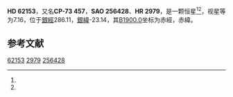 {{Starbox begin
| name = HD 62153
}}
{{Starbox observe
| epoch = [[J2000.0|J2000.0]]
| constell = {{星座名待查}}<ref name=SIMBAD>{{cite web
 | url=http://simbad.u-strasbg.fr/simbad/sim-id?Ident=HR+2979
 | title=Pulsating variable Star
 | publisher=Centre de Données astronomiques de Strasbourg
 | work=SIMBAD
 | accessdate=2012-07-13
 | archive-date=2021-08-31
 | archive-url=https://web.archive.org/web/20210831205346/https://simbad.u-strasbg.fr/simbad/sim-id?Ident=HR+2979
 | dead-url=no
 }}</ref><ref name=DATA>{{cite web
 | url=http://vizier.u-strasbg.fr/viz-bin/VizieR-5?-out.add=.&-source=5050&-corr=PK=HR&-out.max=9999&HR=2979
 | title=VizieR Detailed Page
 | accessdate=2012-07-13
 | archive-date=2016-03-05
 | archive-url=https://web.archive.org/web/20160305035409/http://vizier.u-strasbg.fr/viz-bin/VizieR-5?-out.add=.&-source=5050&-corr=PK=HR&-out.max=9999&HR=2979
 | dead-url=no
 }}</ref>
| 星官 = 
| ra = {{RA|7|35|21.7}}<ref name=SIMBAD /><ref name=DATA />
| dec = {{DEC|-74|16|32}}<ref name=SIMBAD /><ref name=DATA />
| appmag_v = 7.16<ref name=SIMBAD /><ref name=DATA />
}}
{{Starbox character
| class = B9IV<ref name=SIMBAD /><ref name=DATA />
| b-v = -0.02<ref name=SIMBAD /><ref name=DATA />
| u-b = -0.24<ref name=SIMBAD /><ref name=DATA />
| r-i = <ref name=SIMBAD /><ref name=DATA />
| variable = 
}}
{{Starbox astrometry
| radial_v = -0.24
| prop_mo_ra = 13
| parallax = 0.01
| p_error =
}}
{{Starbox catalog
| names =CP-73 457，[[SAO星表|SAO]] 256428，[[HD星表|HD]] 62153，[[HR星表|HR]] 2979}}
{{Starbox reference |Simbad=HR+2979}}
{{Starbox end}}

'''HD 62153'''，又名'''CP-73 457'''，'''SAO 256428'''、'''HR 2979'''，是一颗恒星<ref name=SIMBAD /><ref name=DATA />，视星等为7.16，位于[[銀道座標系|銀經]]286.11，[[銀道座標系|銀緯]]-23.14，其[[B1900.0|B1900.0]]坐标为赤經{{RA|7|37|24.6}}，赤緯{{DEC|-74|-23.14|54}}。

== 参考文献 ==
{{reflist}}

{{star-stub}}

[[Category:HD和HDE天體|62153]]
[[Category:HR天體|2979]]
[[Category:SAO天體|256428]]